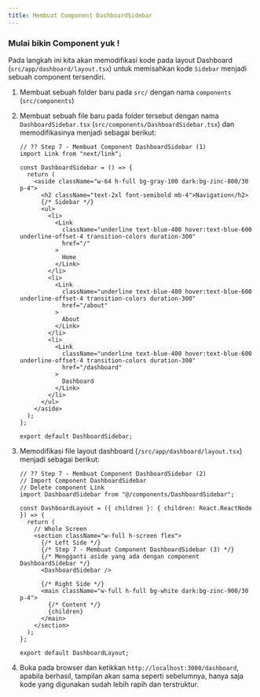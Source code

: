 ```yaml
---
title: Membuat Component DashboardSidebar
---
```


### Mulai bikin Component yuk !

Pada langkah ini kita akan memodifikasi kode pada layout Dashboard (`src/app/dashboard/layout.tsx`) untuk memisahkan kode `Sidebar` menjadi sebuah component tersendiri.

1. Membuat sebuah folder baru pada `src/` dengan nama `components` (`src/components`)
1. Membuat sebuah file baru pada folder tersebut dengan nama `DashboardSidebar.tsx` (`src/components/DashboardSidebar.tsx`) dan memodifikasinya menjadi sebagai berikut:

   ```tsx
   // ?? Step 7 - Membuat Component DashboardSidebar (1)
   import Link from "next/link";

   const DashboardSidebar = () => {
     return (
       <aside className="w-64 h-full bg-gray-100 dark:bg-zinc-800/30 p-4">
         <h2 className="text-2xl font-semibold mb-4">Navigation</h2>
         {/* Sidebar */}
         <ul>
           <li>
             <Link
               className="underline text-blue-400 hover:text-blue-600 underline-offset-4 transition-colors duration-300"
               href="/"
             >
               Home
             </Link>
           </li>
           <li>
             <Link
               className="underline text-blue-400 hover:text-blue-600 underline-offset-4 transition-colors duration-300"
               href="/about"
             >
               About
             </Link>
           </li>
           <li>
             <Link
               className="underline text-blue-400 hover:text-blue-600 underline-offset-4 transition-colors duration-300"
               href="/dashboard"
             >
               Dashboard
             </Link>
           </li>
         </ul>
       </aside>
     );
   };

   export default DashboardSidebar;
   ```

1. Memodifikasi file layout dashboard (`/src/app/dashboard/layout.tsx`) menjadi sebagai berikut:

   ```tsx
   // ?? Step 7 - Membuat Component DashboardSidebar (2)
   // Import Component DashboardSidebar
   // Delete component Link
   import DashboardSidebar from "@/components/DashboardSidebar";

   const DashboardLayout = ({ children }: { children: React.ReactNode }) => {
     return (
       // Whole Screen
       <section className="w-full h-screen flex">
         {/* Left Side */}
         {/* Step 7 - Membuat Component DashboardSidebar (3) */}
         {/* Mengganti aside yang ada dengan component DashboardSidebar */}
         <DashboardSidebar />

         {/* Right Side */}
         <main className="w-full h-full bg-white dark:bg-zinc-900/30 p-4">
           {/* Content */}
           {children}
         </main>
       </section>
     );
   };

   export default DashboardLayout;
   ```

1. Buka pada browser dan ketikkan `http://localhost:3000/dashboard`, apabila berhasil, tampilan akan sama seperti sebelumnya, hanya saja kode yang digunakan sudah lebih rapih dan terstruktur.
